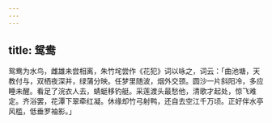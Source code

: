```yaml
---
---
---
```

title: 鸳鸯
---



鸳鸯为水鸟，雌雄未尝相离，朱竹垞尝作《花犯》词以咏之，词云：「曲池塘，天教付与，双栖夜深并，绿蒲分映。任梦里随波，烟外交颈。圆沙一片斜阳冷，多应睡未醒。看足了浣衣人去，蜻蜓移钓艇。采莲渡头最愁他，清歌才起处，惊飞难定。齐浴罢，花潭下翠牵红凝。休缘却竹弓射鸭，还自去空江千万顷。正好伴水亭风槛，低垂罗袖影。」
